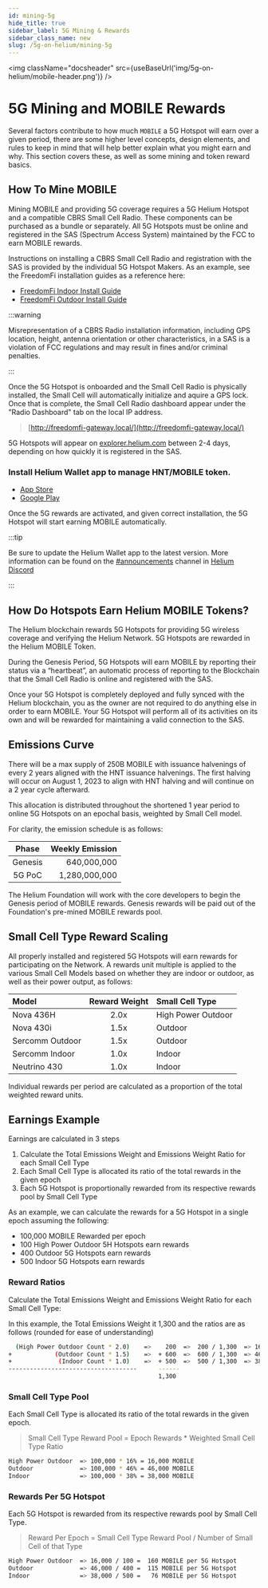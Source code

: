 ```yaml
---
id: mining-5g
hide_title: true
sidebar_label: 5G Mining & Rewards
sidebar_class_name: new
slug: /5g-on-helium/mining-5g
---
```



<img className="docsheader" src={useBaseUrl('img/5g-on-helium/mobile-header.png')} />

# 5G Mining and MOBILE Rewards

Several factors contribute to how much `MOBILE` a 5G Hotspot will earn over a given period, there
are some higher level concepts, design elements, and rules to keep in mind that will help better
explain what you might earn and why. This section covers these, as well as some mining and token
reward basics.

## How To Mine MOBILE

Mining MOBILE and providing 5G coverage requires a 5G Helium Hotspot and a compatible CBRS Small
Cell Radio. These components can be purchased as a bundle or separately. All 5G Hotspots must be
online and registered in the SAS (Spectrum Access System) maintained by the FCC to earn MOBILE
rewards.

Instructions on installing a CBRS Small Cell Radio and registration with the SAS is provided by the
individual 5G Hotspot Makers. As an example, see the FreedomFi installation guides as a reference
here:

- [FreedomFi Indoor Install Guide](https://freedomfi.com/freedomfi-indoor-cbrs-small-cell-setup-guide/)
- [FreedomFi Outdoor Install Guide](https://freedomfi.com/freedomfi-outdoor-cbrs-small-cell-setup-guide/)

:::warning

Misrepresentation of a CBRS Radio installation information, including GPS location, height, antenna
orientation or other characteristics, in a SAS is a violation of FCC regulations and may result in
fines and/or criminal penalties.

:::

Once the 5G Hotspot is onboarded and the Small Cell Radio is physically installed, the Small Cell
will automatically initialize and aquire a GPS lock. Once that is complete, the Small Cell Radio
dashboard appear under the "Radio Dashboard" tab on the local IP address.

> [http://freedomfi-gateway.local/](http://freedomfi-gateway.local/)

5G Hotspots will appear on [explorer.helium.com](https://explorer.helium.com/) between 2-4 days,
depending on how quickly it is registered in the SAS.

### Install Helium Wallet app to manage HNT/MOBILE token.

- [App Store](https://apps.apple.com/us/app/helium-hnt-wallet/id1609525848)
- [Google Play](https://play.google.com/store/apps/details?id=com.helium.wallet.app&gl=US)

Once the 5G rewards are activated, and given correct installation, the 5G Hotspot will start earning
MOBILE automatically.

:::tip

Be sure to update the Helium Wallet app to the latest version. More information can be found on the
[#announcements](discord://discord.com/channels/404106811252408320/730418759298318346) channel in
[Helium Discord](https://discord.gg/helium)

:::

## How Do Hotspots Earn Helium MOBILE Tokens?

The Helium blockchain rewards 5G Hotspots for providing 5G wireless coverage and verifying the
Helium Network. 5G Hotspots are rewarded in the Helium MOBILE Token.

During the Genesis Period, 5G Hotspots will earn MOBILE by reporting their status via a “heartbeat”,
an automatic process of reporting to the Blockchain that the Small Cell Radio is online and
registered with the SAS.

Once your 5G Hotspot is completely deployed and fully synced with the Helium blockchain, you as the
owner are not required to do anything else in order to earn MOBILE. Your 5G Hotspot will perform all
of its activities on its own and will be rewarded for maintaining a valid connection to the SAS.

## Emissions Curve

There will be a max supply of 250B MOBILE with issuance halvenings of every 2 years aligned with the
HNT issuance halvenings. The first halving will occur on August 1, 2023 to align with HNT halving
and will continue on a 2 year cycle afterward.

This allocation is distributed throughout the shortened 1 year period to online 5G Hotspots on an
epochal basis, weighted by Small Cell model.

For clarity, the emission schedule is as follows:

|  Phase  | Weekly Emission |
| :-----: | --------------: |
| Genesis |     640,000,000 |
| 5G PoC  |   1,280,000,000 |

The Helium Foundation will work with the core developers to begin the Genesis period of MOBILE
rewards. Genesis rewards will be paid out of the Foundation's pre-mined MOBILE rewards pool.

## Small Cell Type Reward Scaling

All properly installed and registered 5G Hotspots will earn rewards for participating on the
Network. A rewards unit multiple is applied to the various Small Cell Models based on whether they
are indoor or outdoor, as well as their power output, as follows:

| Model           | Reward Weight | Small Cell Type    |
| :-------------- | :-----------: | :----------------- |
| Nova 436H       |     2.0x      | High Power Outdoor |
| Nova 430i       |     1.5x      | Outdoor            |
| Sercomm Outdoor |     1.5x      | Outdoor            |
| Sercomm Indoor  |     1.0x      | Indoor             |
| Neutrino 430    |     1.0x      | Indoor             |

Individual rewards per period are calculated as a proportion of the total weighted reward units.

## Earnings Example

Earnings are calculated in 3 steps

1. Calculate the Total Emissions Weight and Emissions Weight Ratio for each Small Cell Type
2. Each Small Cell Type is allocated its ratio of the total rewards in the given epoch
3. Each 5G Hotspot is proportionally rewarded from its respective rewards pool by Small Cell Type

As an example, we can calculate the rewards for a 5G Hotspot in a single epoch assuming the
following:

- 100,000 MOBILE Rewarded per epoch
- 100 High Power Outdoor 5H Hotspots earn rewards
- 400 Outdoor 5G Hotspots earn rewards
- 500 Indoor 5G Hotspots earn rewards

### Reward Ratios

Calculate the Total Emissions Weight and Emissions Weight Ratio for each Small Cell Type:

In this example, the Total Emissions Weight it 1,300 and the ratios are as follows (rounded for ease
of understanding)

```bash
  (High Power Outdoor Count * 2.0)    =>    200  =>  200 / 1,300  => 16%
+            (Outdoor Count * 1.5)    =>  + 600  =>  600 / 1,300  => 46%
+             (Indoor Count * 1.0)    =>  + 500  =>  500 / 1,300  => 38%
------------------------------------      ------
                                          1,300
```

### Small Cell Type Pool

Each Small Cell Type is allocated its ratio of the total rewards in the given epoch.

> Small Cell Type Reward Pool = Epoch Rewards \* Weighted Small Cell Type Ratio

```bash
High Power Outdoor  => 100,000 * 16% = 16,000 MOBILE
Outdoor             => 100,000 * 46% = 46,000 MOBILE
Indoor              => 100,000 * 38% = 38,000 MOBILE
```

### Rewards Per 5G Hotspot

Each 5G Hotspot is rewarded from its respective rewards pool by Small Cell Type.

> Reward Per Epoch = Small Cell Type Reward Pool / Number of Small Cell of that Type

```bash
High Power Outdoor  => 16,000 / 100 =  160 MOBILE per 5G Hotspot
Outdoor             => 46,000 / 400 =  115 MOBILE per 5G Hotspot
Indoor              => 38,000 / 500 =   76 MOBILE per 5G Hotspot
```
